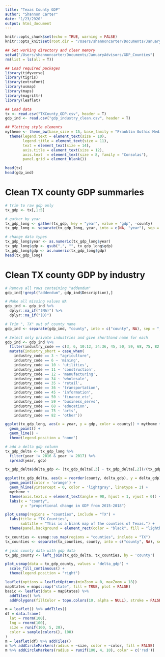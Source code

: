 ```yaml
---
title: "Texas County GDP"
author: "Shannon Carter"
date: "1/23/2020"
output: html_document
---
```


```r

knitr::opts_chunk$set(echo = TRUE, warning = FALSE)
knitr::opts_knit$set(root.dir = "/Users/shannoncarter/Documents/JanuaryAdvisors/GDP_Counties")


```


```r
## Set working directory and clear memory
setwd("/Users/shannoncarter/Documents/JanuaryAdvisors/GDP_Counties")
rm(list = ls(all = T))

## Load required packages
library(tidyverse)
library(tigris)
library(extrafont)
library(usmap)
library(maps)
library(magrittr)
library(leaflet)

## Load data
tx <- read.csv("TXCounty_GDP.csv", header = T)
gdp_ind <- read.csv("gdp_industry_clean.csv", header = T)

## Plotting style elements
mytheme <- theme_bw(base_size = 15, base_family = "Franklin Gothic Medium") +
  theme(legend.text = element_text(size = 10),
        legend.title = element_text(size = 11),
        text = element_text(size = 14),     
        axis.title = element_text(size = 12),
        axis.text  = element_text(size = 8, family = "Consolas"),
        panel.grid = element_blank())
```

```r
head(tx)
head(gdp_ind)
```

# Clean TX county GDP summaries

```r
# trim to raw gdp only
tx_gdp <- tx[,1:5]

# gather by year
tx_gdp_long <- gather(tx_gdp, key = "year", value = "gdp", -county)
tx_gdp_long <- separate(tx_gdp_long, year, into = c(NA, "year"), sep = "_")

# change data types
tx_gdp_long$year <- as.numeric(tx_gdp_long$year)
tx_gdp_long$gdp <- gsub(",", "", tx_gdp_long$gdp)
tx_gdp_long$gdp <- as.numeric(tx_gdp_long$gdp)
head(tx_gdp_long)
```

# Clean TX county GDP by industry

```r
# Remove all rows containing "addendum"
gdp_ind[!grepl("addendum", gdp_ind$Description),]

# Make all missing values NA
gdp_ind <- gdp_ind %>% 
  dplyr::na_if("(NA)") %>% 
  dplyr::na_if("(D)")

# Trim ", TX" out of county name
gdp_ind <- separate(gdp_ind, "county", into = c("county", NA), sep = ",")

# Select only private industries and give shorthand name for each
gdp_ind <- gdp_ind %>% 
  filter(industry_code == c(3, 6, 10:12, 34:36, 45, 50, 59, 68, 75, 82)) %>% 
  mutate(industry_short = case_when(
    industry_code == 3 ~ "agriculture",
    industry_code == 6 ~ 'mining',
    industry_code == 10 ~ 'utilities',
    industry_code == 11 ~ 'construction',
    industry_code == 12 ~ 'manufacturing',
    industry_code == 34 ~ 'wholesale',
    industry_code == 35 ~ 'retail',
    industry_code == 36 ~ 'transportation',
    industry_code == 45 ~ 'information',
    industry_code == 50 ~ 'finance_etc',
    industry_code == 59 ~ 'business_servs',
    industry_code == 68 ~ 'education',
    industry_code == 75 ~ 'arts',
    industry_code == 82 ~ 'other'))

```


```r
ggplot(tx_gdp_long, aes(x = year, y = gdp, color = county)) + mytheme +
  geom_point() +
  geom_line() +
  theme(legend.position = "none")
```

```r
# add a delta gdp column
tx_gdp_delta <- tx_gdp_long %>% 
  filter(year != 2016 & year != 2017) %>% 
  spread(year, gdp)

tx_gdp_delta$delta_gdp <- (tx_gdp_delta[,3] - tx_gdp_delta[,2])/(tx_gdp_delta[,2])

ggplot(tx_gdp_delta, aes(x = reorder(county, delta_gdp), y = delta_gdp)) +
  geom_point(color = 'orange') +
  geom_hline(yintercept = 0, color = 'lightgray', linetype = 2) +
  mytheme +
  theme(axis.text.x = element_text(angle = 90, hjust = 1, vjust = 0)) +
  labs(x = "county",
       y = "proportional change in GDP from 2015-2018")
```

```r

plot_usmap(regions = "counties", include = "TX") + 
  labs(title = "TX Counties",
       subtitle = "This is a blank map of the counties of Texas.") + 
  theme(panel.background = element_rect(color = "black", fill = "lightblue"))

tx_counties <- usmap::us_map(regions = "counties", include = "TX")
tx_counties <- separate(tx_counties, county, into = c("county", NA), sep = " ")
```

```r
# join county data with gdp data
tx_gdp_county <- left_join(tx_gdp_delta, tx_counties, by = 'county')
```

```r

plot_usmap(data = tx_gdp_county, values = "delta_gdp") + 
  scale_fill_continuous() + 
  theme(legend.position = "right")
```
```r
leaflet(options = leafletOptions(minZoom = 0, maxZoom = 18))
mapStates = maps::map("state", fill = TRUE, plot = FALSE)
basic <- leaflet(data = mapStates) %>% 
  addTiles() %>%
  addPolygons(fillColor = topo.colors(10, alpha = NULL), stroke = FALSE)
```
```r
m = leaflet() %>% addTiles()
df = data.frame(
  lat = rnorm(100),
  lng = rnorm(100),
  size = runif(100, 5, 20),
  color = sample(colors(), 100)
)
m = leaflet(df) %>% addTiles()
m %>% addCircleMarkers(radius = ~size, color = ~color, fill = FALSE)
m %>% addCircleMarkers(radius = runif(100, 4, 10), color = c('red'))
```




